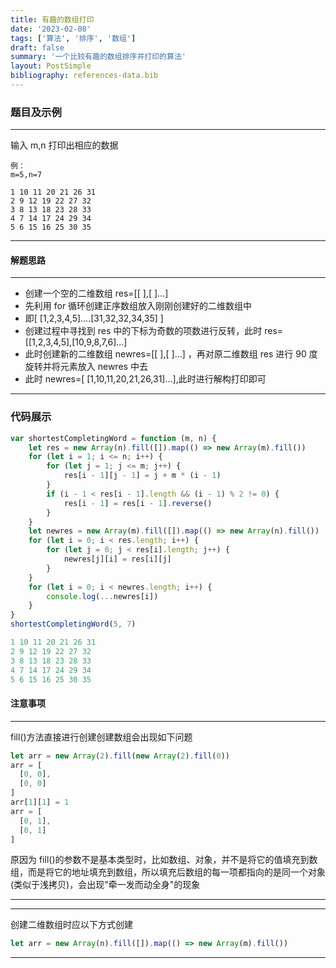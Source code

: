 ```yaml
---
title: 有趣的数组打印
date: '2023-02-08'
tags: ['算法', '排序', '数组']
draft: false
summary: '一个比较有趣的数组排序并打印的算法'
layout: PostSimple
bibliography: references-data.bib
---
```


### 题目及示例

---

输入 m,n 打印出相应的数据

```
例：
m=5,n=7

1 10 11 20 21 26 31
2 9 12 19 22 27 32
3 8 13 18 23 28 33
4 7 14 17 24 29 34
5 6 15 16 25 30 35
```

---

#### 解题思路

---

- 创建一个空的二维数组 res=[[ ],[ ]...]
- 先利用 for 循环创建正序数组放入刚刚创建好的二维数组中
- 即[ [1,2,3,4,5]....[31,32,32,34,35] ]
- 创建过程中寻找到 res 中的下标为奇数的项数进行反转，此时 res=[[1,2,3,4,5],[10,9,8,7,6]...]
- 此时创建新的二维数组 newres=[[ ],[ ]...] ，再对原二维数组 res 进行 90 度旋转并将元素放入 newres 中去
- 此时 newres=[ [1,10,11,20,21,26,31]...],此时进行解构打印即可

---

### 代码展示

```js
var shortestCompletingWord = function (m, n) {
    let res = new Array(n).fill([]).map(() => new Array(m).fill())
    for (let i = 1; i <= n; i++) {
        for (let j = 1; j <= m; j++) {
            res[i - 1][j - 1] = j + m * (i - 1)
        }
        if (i - 1 < res[i - 1].length && (i - 1) % 2 != 0) {
            res[i - 1] = res[i - 1].reverse()
        }
    }
    let newres = new Array(m).fill([]).map(() => new Array(n).fill())
    for (let i = 0; i < res.length; i++) {
        for (let j = 0; j < res[i].length; j++) {
            newres[j][i] = res[i][j]
        }
    }
    for (let i = 0; i < newres.length; i++) {
        console.log(...newres[i])
    }
}
shortestCompletingWord(5, 7)

1 10 11 20 21 26 31
2 9 12 19 22 27 32
3 8 13 18 23 28 33
4 7 14 17 24 29 34
5 6 15 16 25 30 35
```

#### 注意事项

---

fill()方法直接进行创建创建数组会出现如下问题

```js
let arr = new Array(2).fill(new Array(2).fill(0))
arr = [
  [0, 0],
  [0, 0]
]
arr[1][1] = 1
arr = [
  [0, 1],
  [0, 1]
]
```

原因为 fill()的参数不是基本类型时，比如数组、对象，并不是将它的值填充到数组，而是将它的地址填充到数组，所以填充后数组的每一项都指向的是同一个对象(类似于浅拷贝)，会出现"牵一发而动全身"的现象

---

---

创建二维数组时应以下方式创建

```js
let arr = new Array(n).fill([]).map(() => new Array(m).fill())
```

---
